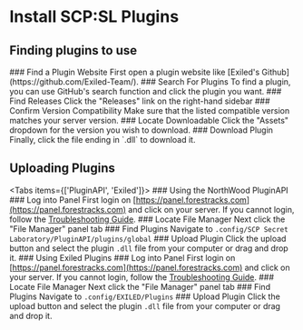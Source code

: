 
# Install SCP:SL Plugins

## Finding plugins to use
<Steps>
### Find a Plugin Website
First open a plugin website like [Exiled's Github](https://github.com/Exiled-Team/).
### Search For Plugins
To find a plugin, you can use GitHub's search function and click the plugin you want.
### Find Releases
Click the "Releases" link on the right-hand sidebar
### Confirm Version Compatibility
Make sure that the listed compatible version matches your server version.
### Locate Downloadable
Click the "Assets" dropdown for the version you wish to download.
### Download Plugin
Finally, click the file ending in `.dll` to download it.
</Steps>

## Uploading Plugins

<Tabs items={['PluginAPI', 'Exiled']}>
  <Tab>
    ### Using the NorthWood PluginAPI
    <Steps>
        ### Log into Panel
        First login on [https://panel.forestracks.com](https://panel.forestracks.com) and click on your server. If you cannot login, follow the [Troubleshooting Guide](/games/troubleshoot/invalid-login).
        ### Locate File Manager
        Next click the "File Manager" panel tab
        ### Find Plugins
        Navigate to `.config/SCP Secret Laboratory/PluginAPI/plugins/global`
        ### Upload Plugin
        Click the upload button and select the plugin `.dll` file from your computer or drag and drop it.
    </Steps>
  </Tab>
  <Tab>
    ### Using Exiled Plugins
    <Steps>
        ### Log into Panel
        First login on [https://panel.forestracks.com](https://panel.forestracks.com) and click on your server. If you cannot login, follow the [Troubleshooting Guide](/games/troubleshoot/invalid-login).
        ### Locate File Manager
        Next click the "File Manager" panel tab
        ### Find Plugins
        Navigate to `.config/EXILED/Plugins`
        ### Upload Plugin
        Click the upload button and select the plugin `.dll` file from your computer or drag and drop it.
    </Steps>
  </Tab>
</Tabs>
